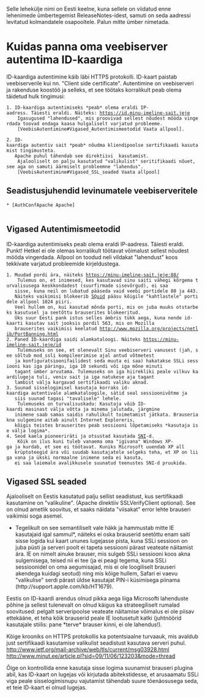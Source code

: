 <wiki:comment>

Selle lehekülje nimi on Eesti keelne, kuna sellele on viidatud
enne lehenimede ümbertegemist ReleaseNotes-idest, samuti on seda
aadressi levitatud kolmandatele osapooltele. Palun mitte ümber nimetada.

</wiki:comment>

= Kuidas panna oma veebiserver autentima ID-kaardiga =

ID-kaardiga autentimine käib läbi HTTPS protokolli.
ID-kaart paistab veebiserverile kui nn. "Client side certificate".
Autentimine on veebiserveri ja rakenduse koostöö ja selleks, et see töötaks korralikult peab olema täidetud hulk tingimusi:

 1. ID-kaardiga autentimiseks *peab* olema eraldi IP-aadress. Täiesti eraldi. Näiteks: https://id.minu-imeline-sait.jeje <br>
    Igasugused "lahendused", mis proovivad sellest nõudest mööda vingerdada toovad endaga kaasa hulgaliselt varjatud probleeme. <br>
    [VeebisAutentimine#Vigased_Autentimismeetodid Vaata allpool].

 2. ID-kaardiga autentiv sait *peab* nõudma kliendipoolse sertifikaadi kasutamist tingimusteta.
    Apache puhul tähendab see direktiivi {{{SSLVerifyClient require}}} kasutamist. <br>
    Ajalooliselt on palju kasutatud "valikulist" seritifikaadi nõuet, see aga on samuti äärmiselt probleemne "lahendus". <br>
    [VeebisAutentimine#Vigased_SSL_seaded Vaata allpool]

== Seadistusjuhendid levinumatele veebiserveritele ==

 * [AuthConfApache Apache]
    

== Vigased Autentimismeetodid ==
ID-kaardiga autentimiseks peab olema eraldi IP-aadress. Täiesti eraldi. Punkt! Hetkel ei ole olemas korralikult töötavat võimalust sellest nõudest mööda vingerdada. Allpool on toodud neli vildakat "lahendust" koos tekkivate varjatud probleemide kirjeldustega.

 1. Muudad pordi ära, näiteks https://minu-imeline-sait.jeje:88/ <br>
    Tulemus on, et inimesed, kes kasutavad sinu saiti vähegi kõrgema turvalisusega keskkondadest (suurfirmade sisevõrgud), ei saa
    sisse, kuna neil on lubatud pääseda vaid veebi portidele 80 ja 443.
    Näiteks vaikimisi blokeerib [http://www.squid-cache.org SQuid] pääsu kõigile "kahtlastele" portidele allpool 1024 piiri.
    Veel hullem on, kui kasutad mõnda porti, mis on juba muuks otstarbeks kasutusel ja seetõttu brauserites blokeeritud.
    Üks suur Eesti pank istus selles ämbris tükk aega, kuna nende id-kaarti kasutav sait jooksis pordil 563, mis on Mozilla
    brauserites vaikimisi keelatud http://www.mozilla.org/projects/netlib/PortBanning.html
 2. Paned ID-kaardiga saidi alamkataloogi. Näiteks https://minu-imeline-sait.jeje/id <br>
    Tulemuseks on see, et olenevalt Sinu veebiserveri vanusest (jah, see sõltub mod_ssli kompileerimise ajal antud võtmetest
    ja konfiguratsioonifailidest seda muuta ei saa) hakatakse SSLi sessiooni kas iga päringu, iga 10 sekundi või iga mõne minuti
    tagant ümber arvutama. Tulemuseks on iga hiirekliki peale vilkuv kaardilugeja tuli, veniv sait ja iga natukese aja tagant
    lambist välja kargavad sertifikaadi valiku aknad.
 3. Suunad sisselogimisel kasutaja korraks id-kaardiga autentivale alamkataloogile, sätid seal sessioonivõtme ja
    siis suunad tagasi "tavalisele" lehele. <br>
    Tulemuseks on turvalisuskadu: Kasutaja võib ID-kaardi masinast välja võtta ja minema jalutada, järgmine
    inimene saab samas saidis rahulikult toimetamist jätkata. Brauseriakna sulgemine aitab ainult Internet Exploreris,
    kõigis teistes brauserites peab sessiooni lõpetamiseks *kasutaja ise välja logima*.
 4. Seod kaela pioneeriräti ja otsustad kasutada [http://en.wikipedia.org/wiki/Server_Name_Indication SNI]-d. <br>
    Kõik on ilus kuni tuleb vanaema oma "igivana" Windows XP-ga ja kurdab, et see ei töötavat. Kuniks Microsoft uuendab XP all
    krüptoteegid ära või suudab kasutajatele selgeks teha, et XP on liiga vana ja ükski normaalne inimene seda ei kasuta,
    ei saa laiemale avalikkusele suunatud teenustes SNI-d pruukida.

== Vigased SSL seaded ==
Ajalooliselt on Eestis kasutatud palju sellist seadistust, kus sertifikaadi kasutamine on "valikuline".
(Apache direktiiv SSLVerifyClient optional). See on olnud ametlik soovitus, et saaks näidata "viisakat" error lehte brauseri vaikimisi soga asemel.

*Tegelikult on see semantiliselt vale häkk ja hammustab mitte IE kasutajaid igal sammul*, näiteks ei oska brauserid seetõttu enam saiti sisse logida kui kaart ununes lugejasse pista, kuna SSLi sessioon on juba püsti ja serveri poolt ei tapeta sessiooni pärast veateate näitamist ära. IE on nimelt ainuke brauser, mis sulgeb SSLi sessiooni koos akna sulgemisega, teised nii ei tee (ja ei peagi tegema, kuna SSLi sessioonidel on oma aegumisajad, mis ei ole loogiliselt brauseri akendega kuidagi seotud) ning mis kõige hullem, Safari ei vaevu "valikulise" serdi pärast üldse kasutajat PIN-i küsimisega piinama (http://support.apple.com/kb/HT1679).

Eestis on ID-kaardi arendus olnud pikka aega liiga Microsofti lahenduste põhine ja sellest tulenevalt on olnud käigus ka strateegiliselt rumalad soovitused: pelgalt serveripoolse veateate näitamise võimalus ei ole piisav ettekääne, et teha kõik brauserid peale IE lootusetult katki (juhtnöörid kasutajale stiilis: pane *terve* brauser kinni, ei ole lahendus!).

Kõige krooniks on HTTPS protokollis ka potentsiaalne turvaauk, mis avaldub just sertifikaadi kasutamise valikulist seadistust kasutava serveri puhul. http://www.ietf.org/mail-archive/web/tls/current/msg03928.html http://www.minut.ee/article.pl?sid=09/11/06/123203&mode=thread

Õige on kontrollida enne kasutaja sisse logima suunamist brauseri plugina abil, kas ID-kaart on lugejas või kirjutada abitekstidesse, et arusaamatu SSLi viga peale sisselogimisnupu vajutamist tähendab suure tõenäosusega seda, et teie ID-kaart ei olnud lugejas.